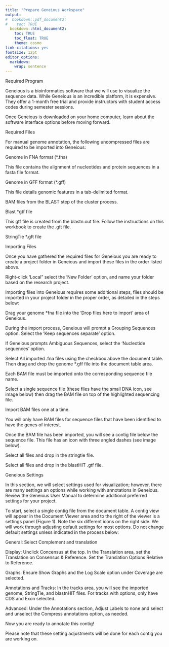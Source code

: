 ```yaml
---
title: "Prepare Geneious Workspace"
output:
#  bookdown::pdf_document2:
#    toc: TRUE
  bookdown::html_document2: 
    toc: TRUE
    toc_float: TRUE
    theme: cosmo
link-citations: yes
fontsize: 12pt
editor_options: 
  markdown: 
    wrap: sentence
---
```


Required Program

Geneious is a bioinformatics software that we will use to visualize the sequence data. While Geneious is an incredible platform, it is expensive. They offer a 1-month free trial and provide instructors with student access codes during semester sessions.

Once Geneious is downloaded on your home computer, learn about the software interface options before moving forward.

Required Files

For manual genome annotation, the following uncompressed files are required to be imported into Geneious:

Genome in FNA format (*.fna)

This file contains the alignment of nucleotides and protein sequences in a fasta file format.

Genome in GFF format (*.gff)

This file details genomic features in a tab-delimited format. 

BAM files from the BLAST step of the cluster process.

Blast *gtf file

This gtf file is created from the blastn.out file. Follow the instructions on this workbook to create the .gft file.

StringTie *.gft file

Importing Files

Once you have gathered the required files for Geneious you are ready to create a project folder in Geneious and import these files in the order listed above. 

Right-click 'Local" select the 'New Folder' option, and name your folder based on the research project.

Importing files into Geneious requires some additional steps, files should be imported in your project folder in the proper order, as detailed in the steps below:

Drag your genome *fna file into the 'Drop files here to import' area of Geneious.

During the import process, Geneious will prompt a Grouping Sequences option. Select the 'Keep sequences separate' option.

If Geneious prompts Ambiguous Sequences, select the 'Nucleotide sequences' option.

Select All imported .fna files using the checkbox above the document table. Then drag and drop the genome *.gff file into the document table area.

Each BAM file must be imported onto the corresponding sequence file name. 

Select a single sequence file (these files have the small DNA icon, see image below) then drag the BAM file on top of the highlighted sequencing file. 



Import BAM files one at a time. 

You will only have BAM files for sequence files that have been identified to have the genes of interest.

Once the BAM file has been imported, you will see a contig file below the sequence file. This file has an icon with three angled dashes (see image below).



Select all files and drop in the stringtie file.

Select all files and drop in the blastHIT .gtf file.

Geneious Settings

In this section, we will select settings used for visualization; however, there are many settings an options while working with annotations in Geneious. Review the Geneious User Manual to determine additional preferred settings for your project.

To start, select a single contig file from the document table. A contig view will appear in the Document Viewer area and to the right of the viewer is a settings panel (Figure 1). Note the six different icons on the right side. We will work through adjusting default settings for most options. Do not change default settings unless indicated in the process below:

General: Select Complement and translation

Display: Unclick Concensus at the top. In the Translation area, set the Translation on Consensus & Reference. Set the Translation Options Relative to Reference.

Graphs: Ensure Show Graphs and the Log Scale option under Coverage are selected.

Annotations and Tracks: In the tracks area, you will see the imported genome, StringTie, and blastnHIT files. For tracks with options, only have CDS and Exon selected.

Advanced: Under the Annotations section, Adjust Labels to none and select and unselect the Compress annotations option, as needed.

Now you are ready to annotate this contig! 

Please note that these setting adjustments will be done for each contig you are working on.
